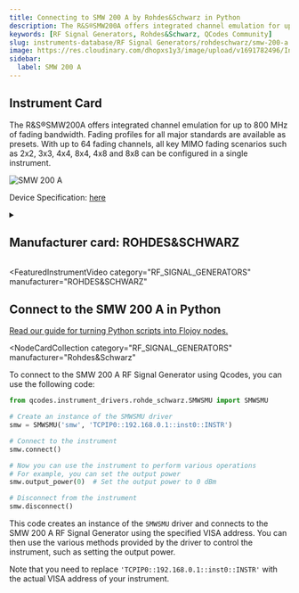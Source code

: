 ```yaml
---
title: Connecting to SMW 200 A by Rohdes&Schwarz in Python
description: The R&S®SMW200A offers integrated channel emulation for up to 800 MHz of fading bandwidth. Fading profiles for all major standards are available as presets. With up to 64 fading channels, all key MIMO fading scenarios such as 2x2, 3x3, 4x4, 8x4, 4x8 and 8x8 can be configured in a single instrument.
keywords: [RF Signal Generators, Rohdes&Schwarz, QCodes Community]
slug: instruments-database/RF Signal Generators/rohdeschwarz/smw-200-a
image: https://res.cloudinary.com/dhopxs1y3/image/upload/v1691782496/Instruments/RF%20Signal%20Generator/SMW-200-A/SMW-200-A.jpg
sidebar:
  label: SMW 200 A
---
```



## Instrument Card

The R&S®SMW200A offers integrated channel emulation for up to 800 MHz of fading bandwidth. Fading profiles for all major standards are available as presets. With up to 64 fading channels, all key MIMO fading scenarios such as 2x2, 3x3, 4x4, 8x4, 4x8 and 8x8 can be configured in a single instrument.

![SMW 200 A](https://res.cloudinary.com/dhopxs1y3/image/upload/v1691782496/Instruments/RF%20Signal%20Generator/SMW-200-A/SMW-200-A.jpg)

Device Specification: [here](https://www.testequipmenthq.com/datasheets/Rohde-Schwarz-SMW200A-Datasheet.pdf)

<details style={{ marginTop: "15px"}}>
<summary><h2 style={{display:'inline'}}>Manufacturer card: ROHDES&SCHWARZ</h2></summary>

![ROHDES&SCHWARZ](https://res.cloudinary.com/dhopxs1y3/image/upload/v1692806194/Instruments/Vendor%20Logos/RohdeSchwarz.png)

Rohde & Schwarz GmbH & Co KG is an international electronics group specializing in the fields of electronic test equipment, broadcast & media, cybersecurity, radiomonitoring and radiolocation, and radiocommunication.

- Headquarters: Munich, Germany
- Yearly Revenue (millions, USD): 2500
- Vendor Website: [here](https://www.rohde-schwarz.com/ca/home_48230.html)

</details>


<FeaturedInstrumentVideo
  category="RF_SIGNAL_GENERATORS"
  manufacturer="ROHDES&SCHWARZ"
></FeaturedInstrumentVideo>

## Connect to the SMW 200 A in Python

[Read our guide for turning Python scripts into Flojoy nodes.](https://docs.flojoy.ai/contribution/blocks/custom-flojoy-block/)


<Tabs>
<TabItem value="Flojoy" label="Flojoy" className="flojoy-instrument-tabs">

<NodeCardCollection
  category="RF_SIGNAL_GENERATORS"
  manufacturer="Rohdes&Schwarz"
></NodeCardCollection>

</TabItem>
<TabItem value="QCodes Community" label="QCodes Community">

To connect to the SMW 200 A RF Signal Generator using Qcodes, you can use the following code:

```python
from qcodes.instrument_drivers.rohde_schwarz.SMWSMU import SMWSMU

# Create an instance of the SMWSMU driver
smw = SMWSMU('smw', 'TCPIP0::192.168.0.1::inst0::INSTR')

# Connect to the instrument
smw.connect()

# Now you can use the instrument to perform various operations
# For example, you can set the output power
smw.output_power(0)  # Set the output power to 0 dBm

# Disconnect from the instrument
smw.disconnect()
```

This code creates an instance of the `SMWSMU` driver and connects to the SMW 200 A RF Signal Generator using the specified VISA address. You can then use the various methods provided by the driver to control the instrument, such as setting the output power.

Note that you need to replace `'TCPIP0::192.168.0.1::inst0::INSTR'` with the actual VISA address of your instrument.

</TabItem>
</Tabs>
